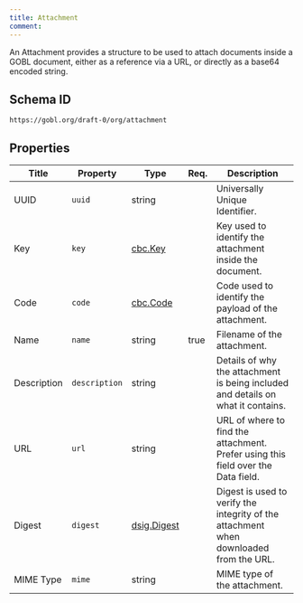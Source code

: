```yaml
---
title: Attachment
comment: 
---
```


An Attachment provides a structure to be used to attach documents inside a GOBL document, either as a reference via a URL, or directly as a base64 encoded string.

## Schema ID

`https://gobl.org/draft-0/org/attachment`

## Properties

| Title       | Property      | Type                                | Req. | Description                                                                            |
|-------------|---------------|-------------------------------------|------|----------------------------------------------------------------------------------------|
| UUID        | `uuid`        | string                              |      | Universally Unique Identifier.                                                         |
| Key         | `key`         | [cbc.Key](/draft-0/cbc/key)         |      | Key used to identify the attachment inside the document.                               |
| Code        | `code`        | [cbc.Code](/draft-0/cbc/code)       |      | Code used to identify the payload of the attachment.                                   |
| Name        | `name`        | string                              | true | Filename of the attachment.                                                            |
| Description | `description` | string                              |      | Details of why the attachment is being included and details on what it contains.       |
| URL         | `url`         | string                              |      | URL of where to find the attachment. Prefer using this field over the Data field.      |
| Digest      | `digest`      | [dsig.Digest](/draft-0/dsig/digest) |      | Digest is used to verify the integrity of the attachment when downloaded from the URL. |
| MIME Type   | `mime`        | string                              |      | MIME type of the attachment.                                                           |

